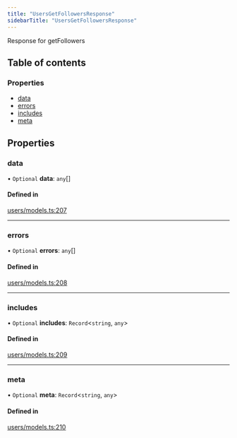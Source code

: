 ```yaml
---
title: "UsersGetFollowersResponse"
sidebarTitle: "UsersGetFollowersResponse"
---
```


Response for getFollowers

## Table of contents

### Properties

- [data](/xdks/typescript/reference/interfaces/UsersGetFollowersResponse#data)
- [errors](/xdks/typescript/reference/interfaces/UsersGetFollowersResponse#errors)
- [includes](/xdks/typescript/reference/interfaces/UsersGetFollowersResponse#includes)
- [meta](/xdks/typescript/reference/interfaces/UsersGetFollowersResponse#meta)

## Properties

### data

• `Optional` **data**: `any`[]

#### Defined in

[users/models.ts:207](https://github.com/xdevplatform/xdk/blob/298ca9350d035e40e7c8ee0753c50052819a41e2/xdk/typescript/src/users/models.ts#L207)

___

### errors

• `Optional` **errors**: `any`[]

#### Defined in

[users/models.ts:208](https://github.com/xdevplatform/xdk/blob/298ca9350d035e40e7c8ee0753c50052819a41e2/xdk/typescript/src/users/models.ts#L208)

___

### includes

• `Optional` **includes**: `Record`\<`string`, `any`\>

#### Defined in

[users/models.ts:209](https://github.com/xdevplatform/xdk/blob/298ca9350d035e40e7c8ee0753c50052819a41e2/xdk/typescript/src/users/models.ts#L209)

___

### meta

• `Optional` **meta**: `Record`\<`string`, `any`\>

#### Defined in

[users/models.ts:210](https://github.com/xdevplatform/xdk/blob/298ca9350d035e40e7c8ee0753c50052819a41e2/xdk/typescript/src/users/models.ts#L210)
